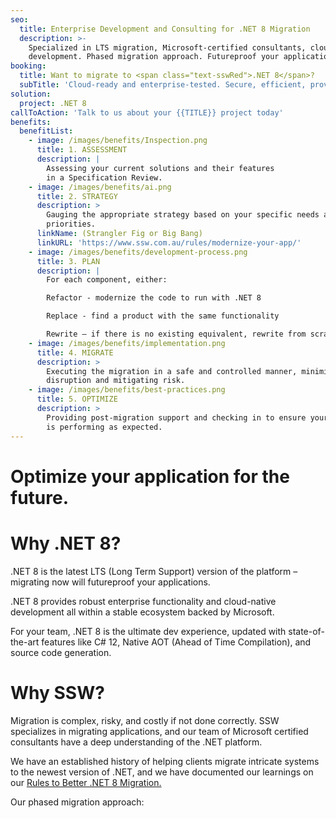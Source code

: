 ```yaml
---
seo:
  title: Enterprise Development and Consulting for .NET 8 Migration
  description: >-
    Specialized in LTS migration, Microsoft-certified consultants, cloud-native
    development. Phased migration approach. Futureproof your applications.
booking:
  title: Want to migrate to <span class="text-sswRed">.NET 8</span>?
  subTitle: 'Cloud-ready and enterprise-tested. Secure, efficient, proven.'
solution:
  project: .NET 8
callToAction: 'Talk to us about your {{TITLE}} project today'
benefits:
  benefitList:
    - image: /images/benefits/Inspection.png
      title: 1. ASSESSMENT
      description: |
        Assessing your current solutions and their features
        in a Specification Review.
    - image: /images/benefits/ai.png
      title: 2. STRATEGY
      description: >
        Gauging the appropriate strategy based on your specific needs and
        priorities.
      linkName: (Strangler Fig or Big Bang)
      linkURL: 'https://www.ssw.com.au/rules/modernize-your-app/'
    - image: /images/benefits/development-process.png
      title: 3. PLAN
      description: |
        For each component, either:

        Refactor - modernize the code to run with .NET 8

        Replace - find a product with the same functionality

        Rewrite – if there is no existing equivalent, rewrite from scratch
    - image: /images/benefits/implementation.png
      title: 4. MIGRATE
      description: >
        Executing the migration in a safe and controlled manner, minimizing
        disruption and mitigating risk.
    - image: /images/benefits/best-practices.png
      title: 5. OPTIMIZE
      description: >
        Providing post-migration support and checking in to ensure your software
        is performing as expected.
---
```


# Optimize your application for the future.

<VideoEmbed url="https://www.youtube.com/watch?v=zorbI0iDFQk&t=2s" />

# Why .NET 8?

.NET 8 is the latest LTS (Long Term Support) version of the platform – migrating now will futureproof your applications.

.NET 8 provides robust enterprise functionality and cloud-native development all within a stable ecosystem backed by Microsoft.

For your team, .NET 8 is the ultimate dev experience, updated with state-of-the-art features like C# 12, Native AOT (Ahead of Time Compilation), and source code generation.

# Why SSW?

Migration is complex, risky, and costly if not done correctly. SSW specializes in migrating applications, and our team of Microsoft certified consultants have a deep understanding of the .NET platform.

We have an established history of helping clients migrate intricate systems to the newest version of .NET, and we have documented our learnings on our [Rules to Better .NET 8 Migration.](https://www.ssw.com.au/rules/rules-to-better-net8-migrations/)

Our phased migration approach:
